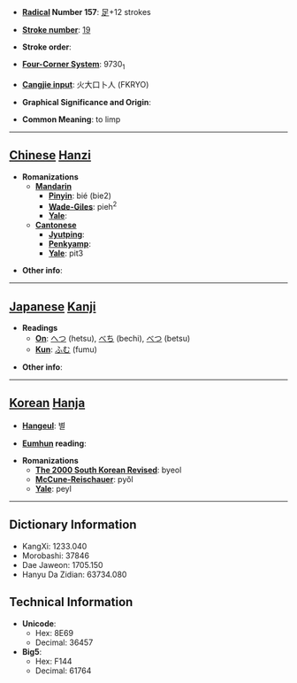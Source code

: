 * '''[[Wiktionary:Chinese radical index| Radical]] Number 157''': [[Wiktionary:Chinese radical index 足|足]]+12 strokes

* '''[[Wiktionary:Chinese total strokes index|Stroke number]]''': [[Wiktionary:Chinese total strokes index 19|19]]

* '''Stroke order''': 

* '''[[Wiktionary:Chinese four corner index|Four-Corner System]]''': 9730<sub>1</sub>

* '''[[Wiktionary:Chinese Cangjie index|Cangjie input]]''': 火大口卜人 (FKRYO)

* '''Graphical Significance and Origin''': 

* '''Common Meaning''': to limp

----

== [[Chinese]] [[Hanzi]] ==

* '''Romanizations'''
** '''[[Mandarin]]'''
*** '''[[Pinyin]]''': bié (bie2)
*** '''[[Wade-Giles]]''': pieh<sup>2</sup>
*** '''[[Yale]]''': 
** '''[[Cantonese]]'''
*** '''[[Jyutping]]''':
*** '''[[Penkyamp]]''': 
*** '''[[Yale]]''': pit3

* '''Other info''': 

----

== [[Japanese]] [[Kanji]] ==

* '''Readings'''
** '''[[On]]''': [[へつ]] (hetsu), [[べち]] (bechi), [[べつ]] (betsu)
** '''[[Kun]]''': [[ふむ]] (fumu)

* '''Other info''':  

----

== [[Korean]] [[Hanja]] ==

* '''[[Hangeul]]''': 별

* '''[[Eumhun]] reading''': 

* '''Romanizations'''
** '''[[The 2000 South Korean Revised Romanization|The 2000 South Korean Revised]]''': byeol
** '''[[McCune-Reischauer]]''': pyŏl
** '''[[Yale]]''': peyl

----

== Dictionary Information ==

* KangXi: 1233.040
* Morobashi: 37846
* Dae Jaweon: 1705.150
* Hanyu Da Zidian: 63734.080

== Technical Information ==

* '''Unicode''':
** Hex: 8E69
** Decimal: 36457
* '''Big5''':
** Hex: F144
** Decimal: 61764